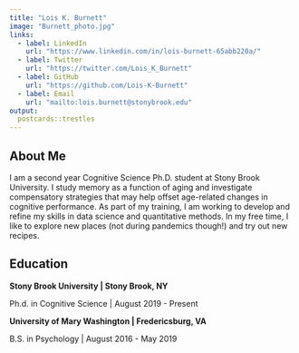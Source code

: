 ```yaml
---
title: "Lois K. Burnett"
image: "Burnett_photo.jpg"
links:
  - label: LinkedIn
    url: "https://www.linkedin.com/in/lois-burnett-65abb220a/"
  - label: Twitter
    url: "https://twitter.com/Lois_K_Burnett"
  - label: GitHub
    url: "https://github.com/Lois-K-Burnett"
  - label: Email
    url: "mailto:lois.burnett@stonybrook.edu"
output:
  postcards::trestles
---
```


## About Me
I am a second year Cognitive Science Ph.D. student at Stony Brook University. I study memory as a function of aging and investigate compensatory strategies that may help offset age-related changes in cognitive performance. As part of my training, I am working to develop and refine my skills in data science and quantitative methods. In my free time, I like to explore new places (not during pandemics though!) and try out new recipes. 

## Education 
**Stony Brook University | Stony Brook, NY**

Ph.d. in Cognitive Science | August 2019 - Present 

**University of Mary Washington | Fredericsburg, VA**

B.S. in Psychology | August 2016 - May 2019 

